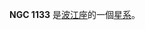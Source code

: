 {{NGCInfoBox|NGCID=NGC 1133|發現者=法蘭斯·萊文沃思|發現日期=1886年-月-日|其他編號=MCG -2-8-15,IRAS02502-0900|曆元=J2000.0|赤經=2時52分42.2秒
|赤緯=-8°48'16"|星座=波江座|星體=星系|星等=14|表面亮度=13.2|藍等=14.9}}

'''NGC 1133''' 是[[波江座|波江座]]的一個[[星系|星系]]。

{{NGCReference|1133}}
{{Catalogs|NGC=1133}}
{{Galaxy-stub}}